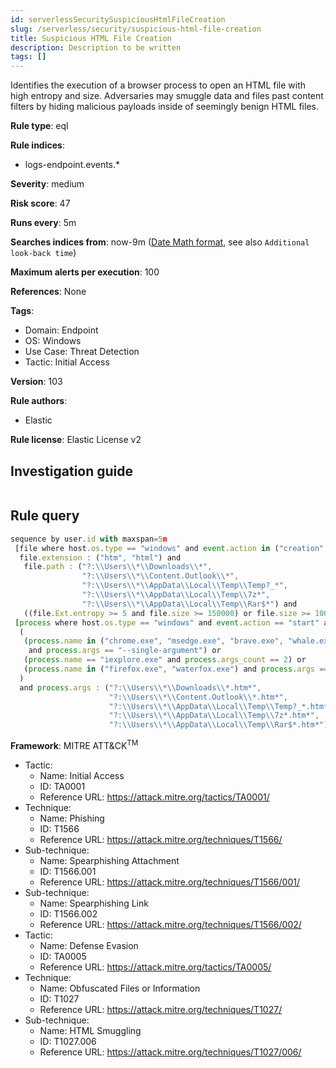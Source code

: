 ```yaml
---
id: serverlessSecuritySuspiciousHtmlFileCreation
slug: /serverless/security/suspicious-html-file-creation
title: Suspicious HTML File Creation
description: Description to be written
tags: []
---
```


<div id="suspicious-html-file-creation"></div>

Identifies the execution of a browser process to open an HTML file with high entropy and size. Adversaries may smuggle data and files past content filters by hiding malicious payloads inside of seemingly benign HTML files.

**Rule type**: eql

**Rule indices**: 

* logs-endpoint.events.*

**Severity**: medium

**Risk score**: 47

**Runs every**: 5m

**Searches indices from**: now-9m ([Date Math format](((ref))/common-options.html#date-math), see also <DocLink id="serverlessSecurityRulesUiCreate" section="set-the-rules-schedule">`Additional look-back time`</DocLink>)

**Maximum alerts per execution**: 100

**References**: None

**Tags**: 

* Domain: Endpoint
* OS: Windows
* Use Case: Threat Detection
* Tactic: Initial Access

**Version**: 103

**Rule authors**: 

* Elastic

**Rule license**: Elastic License v2

## Investigation guide

```markdown

```

## Rule query

```js
sequence by user.id with maxspan=5m
 [file where host.os.type == "windows" and event.action in ("creation", "rename") and
  file.extension : ("htm", "html") and
   file.path : ("?:\\Users\\*\\Downloads\\*",
                "?:\\Users\\*\\Content.Outlook\\*",
                "?:\\Users\\*\\AppData\\Local\\Temp\\Temp?_*",
                "?:\\Users\\*\\AppData\\Local\\Temp\\7z*",
                "?:\\Users\\*\\AppData\\Local\\Temp\\Rar$*") and
   ((file.Ext.entropy >= 5 and file.size >= 150000) or file.size >= 1000000)]
 [process where host.os.type == "windows" and event.action == "start" and
  (
   (process.name in ("chrome.exe", "msedge.exe", "brave.exe", "whale.exe", "browser.exe", "dragon.exe", "vivaldi.exe", "opera.exe")
    and process.args == "--single-argument") or
   (process.name == "iexplore.exe" and process.args_count == 2) or
   (process.name in ("firefox.exe", "waterfox.exe") and process.args == "-url")
  )
  and process.args : ("?:\\Users\\*\\Downloads\\*.htm*",
                      "?:\\Users\\*\\Content.Outlook\\*.htm*",
                      "?:\\Users\\*\\AppData\\Local\\Temp\\Temp?_*.htm*",
                      "?:\\Users\\*\\AppData\\Local\\Temp\\7z*.htm*",
                      "?:\\Users\\*\\AppData\\Local\\Temp\\Rar$*.htm*")]

```

**Framework**: MITRE ATT&CK<sup>TM</sup>

* Tactic:
    * Name: Initial Access
    * ID: TA0001
    * Reference URL: https://attack.mitre.org/tactics/TA0001/
* Technique:
    * Name: Phishing
    * ID: T1566
    * Reference URL: https://attack.mitre.org/techniques/T1566/
* Sub-technique:
    * Name: Spearphishing Attachment
    * ID: T1566.001
    * Reference URL: https://attack.mitre.org/techniques/T1566/001/
* Sub-technique:
    * Name: Spearphishing Link
    * ID: T1566.002
    * Reference URL: https://attack.mitre.org/techniques/T1566/002/
* Tactic:
    * Name: Defense Evasion
    * ID: TA0005
    * Reference URL: https://attack.mitre.org/tactics/TA0005/
* Technique:
    * Name: Obfuscated Files or Information
    * ID: T1027
    * Reference URL: https://attack.mitre.org/techniques/T1027/
* Sub-technique:
    * Name: HTML Smuggling
    * ID: T1027.006
    * Reference URL: https://attack.mitre.org/techniques/T1027/006/

